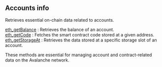 
<Meta
  title="Accounts info | dRPC"
  description="Retrieves essential on-chain data related to accounts"
/>
## Accounts info

Retrieves essential on-chain data related to accounts.

[eth_getBalance](/avalanche-api/accountinfo/eth_getBalance) : Retrieves the balance of an account. \
[eth_getCode](/avalanche-api/accountinfo/eth_getCode) : Fetches the smart contract code stored at a given address. \
[eth_getStorageAt](/avalanche-api/accountinfo/eth_getStorageAt) : Retrieves the data stored at a specific storage slot of an account.

These methods are essential for managing account and contract-related data on the Avalanche network.

<Space h={16} />
<GetStarted />
